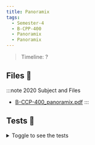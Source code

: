```yaml
---
title: Panoramix
tags:
  - Semester-4
  - B-CPP-400
  - Panoramix
  - Panoramix
---
```

> Timeline: ?


## Files 📂

:::note 2020 Subject and Files
- [B-CCP-400_panoramix.pdf](https://github.com/Studio-17/Epitech-Subjects/raw/main/Semester-4/B-CPP-400/Panoramix/Panoramix/B-CCP-400_panoramix.pdf)
:::

## Tests 🤖
<details>
  <summary>Toggle to see the tests</summary>
  <div>
Yo
  </div>
</details>

